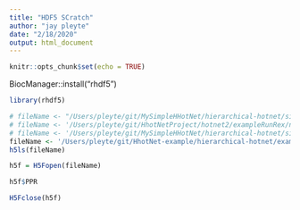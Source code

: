 ```yaml
---
title: "HDF5 SCratch"
author: "jay pleyte"
date: "2/18/2020"
output: html_document
---
```


```r
knitr::opts_chunk$set(echo = TRUE)
```

BiocManager::install("rhdf5")

```r
library(rhdf5)
```

```r
# fileName <- "/Users/pleyte/git/MySimpleHHotNet/hierarchical-hotnet/simpleExample/intermediate/network_1/similarity_matrix.h5"
# fileName <- '/Users/pleyte/git/HhotNetProject/hotnet2/exampleRunRex/network2/network2_ppr_0.5.h5'
# fileName <- '/Users/pleyte/git/MySimpleHHotNet/hierarchical-hotnet/simpleExample/results/c2.similarity_matrix.h5'
fileName <- '/Users/pleyte/git/HhotNet-example/hierarchical-hotnet/examples/intermediate/network_1/similarity_matrix.h5'
h5ls(fileName)

h5f = H5Fopen(fileName)


```


```r
h5f$PPR
```

```r
H5Fclose(h5f)
```

